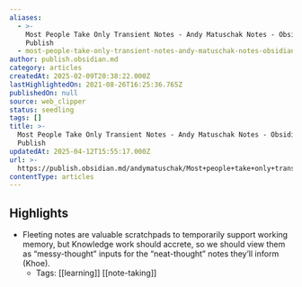 ```yaml
---
aliases:
  - >-
    Most People Take Only Transient Notes - Andy Matuschak Notes - Obsidian
    Publish
  - most-people-take-only-transient-notes-andy-matuschak-notes-obsidian-publish
author: publish.obsidian.md
category: articles
createdAt: 2025-02-09T20:38:22.000Z
lastHighlightedOn: 2021-08-26T16:25:36.765Z
publishedOn: null
source: web_clipper
status: seedling
tags: []
title: >-
  Most People Take Only Transient Notes - Andy Matuschak Notes - Obsidian
  Publish
updatedAt: 2025-04-12T15:55:17.000Z
url: >-
  https://publish.obsidian.md/andymatuschak/Most+people+take+only+transient+notes
contentType: articles
---
```

## Highlights

- Fleeting notes are valuable scratchpads to temporarily support working memory, but Knowledge work should accrete, so we should view them as “messy-thought” inputs for the “neat-thought” notes they’ll inform (Khoe).
    - Tags: [[learning]] [[note-taking]]
